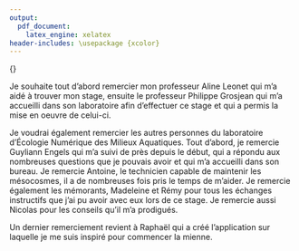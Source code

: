 ```yaml
---
output: 
  pdf_document:
    latex_engine: xelatex
header-includes: \usepackage {xcolor}
---
```


\textcolor{white}{.}


\Huge 
{\bf Remerciements}
\vspace{1 cm}


\normalsize
Je souhaite tout d'abord remercier mon professeur Aline Leonet qui m'a aidé à trouver mon stage, ensuite le professeur Philippe Grosjean qui m'a accueilli dans son laboratoire afin d'effectuer ce stage et qui a permis la mise en oeuvre de celui-ci.

Je voudrai également remercier les autres personnes du laboratoire d'Écologie Numérique des Milieux Aquatiques. Tout d'abord, je remercie Guyliann Engels qui m'a suivi de près depuis le début, qui a répondu aux nombreuses questions que je pouvais avoir et qui m'a accueilli dans son bureau. Je remercie Antoine, le technicien capable de maintenir les mésocosmes, il a de nombreuses fois pris le temps de m'aider. 
Je remercie également les mémorants, Madeleine et Rémy pour tous les échanges instructifs que j'ai pu avoir avec eux lors de ce stage. Je remercie aussi Nicolas pour les conseils qu'il m'a prodigués. 

Un dernier remerciement revient à Raphaël qui a créé l'application sur laquelle je me suis inspiré pour commencer la mienne.
\vfill
\null
\newpage
